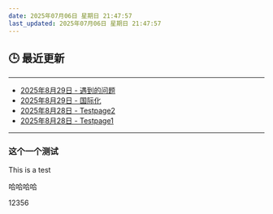 ```yaml
---
date: 2025年07月06日 星期日 21:47:57
last_updated: 2025年07月06日 星期日 21:47:57
---
```


## 🕒 最近更新

---
- [2025年8月29日 - 遇到的问题](/docs/Issues)
- [2025年8月29日 - 国际化](/blog/i18n)
- [2025年8月28日 - Testpage2](/docs/mydoc/testpage2)
- [2025年8月28日 - Testpage1](/docs/mydoc/testpage1)
---

<!-- 其他内容 -->


### 这个一个测试
This is a test

哈哈哈哈


12356
